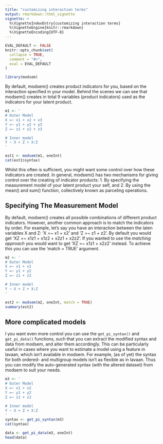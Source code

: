 ```yaml
---
title: "customizing interaction terms"
output: rmarkdown::html_vignette
vignette: >
  %\VignetteIndexEntry{customizing interaction terms}
  %\VignetteEngine{knitr::rmarkdown}
  %\VignetteEncoding{UTF-8}
---
```


```r
EVAL_DEFAULT <- FALSE
knitr::opts_chunk$set(
  collapse = TRUE,
  comment = "#>",
  eval = EVAL_DEFAULT
)
```

```r
library(modsem)
```

By default, modsem() creates product indicators for you, based on the interaction specified in your model. Behind the scenes we can see that modsem() creates in total 9 variables (product indicators) used as the indicators for your latent product.

```r
m1 <- '
# Outer Model
X =~ x1 + x2 + x3
Y =~ y1 + y2 + y3
Z =~ z1 + z2 + z3

# Inner model
Y ~ X + Z + X:Z 
'

est1 <- modsem(m1, oneInt)
cat(est1$syntax)
```

Whilst this often is sufficient, you might want some control over how these indicators are created. In general, modsem() has two mechanisms for giving control over the creating of indicator products: 1. By specifying the measurement model of your latent product your self, and 2. By using the mean() and sum() function, collectively known as parceling operations.

## Specifying The Measurement Model

By default, modsem() creates all possible combinations of different product indicators. However, another common approach is to match the indicators by order. For example, let's say you have an interaction between the laten variables X and Z: 'X =\~ x1 + x2' and 'Z =\~ z1 + z2'. By default you would get 'XZ =\~ x1z1 + x1z2 + x2z1 + x2z2'. If you wanted to use the *matching approach* you would want to get 'XZ =\~ x1z1 + x2z2' instead. To achieve this you can use the 'match = TRUE' argument.

```r
m2 <- '
# Outer Model
X =~ x1 + x2
Y =~ y1 + y2
Z =~ z1 + z2

# Inner model
Y ~ X + Z + X:Z 
'

est2 <- modsem(m2, oneInt, match = TRUE)
summary(est2)
```

## More complicated models

I you want even more control you can use the `get_pi_syntax()` and 
`get_pi_data()` functions,
such that you can extract the modified syntax and data from modsem, 
and alter them accordingly. This can be particularly useful in 
cases where you want to estimate a model using a feature in lavaan, 
which isn't available in modsem. 
For example, (as of yet) the syntax for both ordered- and 
multigroup models isn't as flexible as in lavaan. 
Thus you can modify the auto-generated syntax 
(with the altered dataset) from modsem to suit your needs.

```r
m3 <- '
# Outer Model
X =~ x1 + x2
Y =~ y1 + y2
Z =~ z1 + z2

# Inner model
Y ~ X + Z + X:Z 
'
syntax <- get_pi_syntax(m3)
cat(syntax)
```

```r
data <- get_pi_data(m3, oneInt)
head(data)
```
